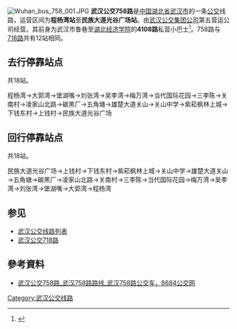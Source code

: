 [[File:Wuhan_bus_758_001.JPG|thumb]]
'''武汉公交758路'''是[[中国|中国]][[湖北省|湖北省]][[武汉市|武汉市]]的一条[[公交|公交]]线路，运营区间为'''程杨湾站'''至'''民族大道光谷广场站'''。由[[武汉公交集团公司|武汉公交集团公司]]第五营运公司经营。其前身为武汉市鲁巷至[[湖北经济学院|湖北经济学院]]的'''4108路'''私营小巴士<ref>{{cite news|first=|last=|authorlink=|author=|coauthors=|title=23条公交线调整昨通过听证|url=http://wh.bendibao.com/news/2007914/content24047.asp|format=|work=楚天都市报|publisher=武汉本地宝|location=武汉|id=|pages=|page=|date=2007-09-14|accessdate=2008-11-25|language=中文|quote=原道路客运班线4105路、4106路、4107路、4108路：分别更名为755、756、757、758路，首末站及线路走向均不变。|archiveurl=|archivedate=}}{{dead link|date=2018年3月 |bot=InternetArchiveBot |fix-attempted=yes }}</ref>。758路与[[武汉公交718路|718路]]共有12站相同。

== 去行停靠站点 ==
共18站。

程杨湾→大郭湾→堡湖嘴→刘张湾→吴李湾→梅万湾→当代国际花园→三李陈→关南村→凌家山北路→碳黑厂→五角塘→雄楚大道关山→关山中学→紫菘枫林上城→下钱东村→上钱村→民族大道光谷广场

== 回行停靠站点 ==
共18站。

民族大道光谷广场→上钱村→下钱东村→紫菘枫林上城→关山中学→雄楚大道关山→五角塘→碳黑厂→凌家山北路→关南村→三李陈→当代国际花园→梅万湾→吴李湾→刘张湾→堡湖嘴→大郭湾→程杨湾

== 参见 ==
*[[武汉公交线路列表|武汉公交线路列表]]
*[[武汉公交718路|武汉公交718路]]

==參考資料==
<div class="references-small">
<references />
*[http://wuhan.8684.cn/x_97cc8bcf 武汉公交758路_武汉758路路线_武汉758路公交车，8684公交网] {{Wayback|url=http://wuhan.8684.cn/x_97cc8bcf |date=20191203111701 }}
</div>

[[Category:武汉公交线路|Category:武汉公交线路]]